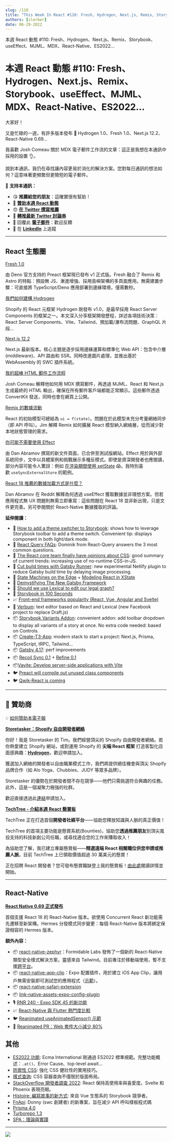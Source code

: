 ```yaml
---
slug: /110
title: "This Week In React #110: Fresh, Hydrogen, Next.js, Remix, Storybook, useEffect, MJML, MDX, React-Native, ES2022..."
authors: [slorber]
date: 06-29-2022
---
```


本週 React 動態 #110: Fresh、Hydrogen、Next.js、Remix、Storybook、useEffect、MJML、MDX、React-Native、ES2022...

<!-- truncate -->

# 本週 React 動態 #110: Fresh、Hydrogen、Next.js、Remix、Storybook、useEffect、MJML、MDX、React-Native、ES2022...

大家好！

又是忙碌的一週，有許多版本發布 🤪 Hydrogen 1.0、Fresh 1.0、Next.js 12.2、React-Native 0.69...

我喜歡 Josh Comeau 關於 MDX 電子郵件工作流的文章：這正是我想在本通訊中採用的設置 👌。

說到本通訊，我仍在尋找讓內容更易於消化的解決方案。您對每日通訊的想法如何？這意味著更頻繁但更簡短的電子郵件。

🙏 **支持本通訊：**

- 😘 **推薦給您的朋友**：這確實很有幫助！
- 💸 [**贊助本週 React 動態**](https://gist.github.com/slorber/cb732fb5d0a002c4d73236a9baeba7bb?utm_campaign=thisweekinreact&utm_medium=email&utm_source=Revue%20newsletter)
- 😍 [**在 Twitter 撰寫推薦**](https://twitter.com/sebastienlorber/timelines/1448942785814466561?utm_campaign=thisweekinreact&utm_medium=email&utm_source=Revue%20newsletter)
- 🧵 [**轉推最新 Twitter 討論串**](https://slo.im/thread?utm_campaign=thisweekinreact&utm_medium=email&utm_source=Revue%20newsletter)
- 📨 回覆此 [**電子郵件**](mailto:lorber.sebastien@gmail.com?utm_campaign=thisweekinreact&utm_medium=email&utm_source=Revue%20newsletter)：歡迎反饋
- 👥 在 [**LinkedIn**](https://www.linkedin.com/company/this-week-in-react/?utm_campaign=This%20Week%20In%20React&utm_medium=email&utm_source=Revue%20newsletter) 上追蹤

---

## React 生態圈

[Fresh 1.0](https://deno.com/blog/fresh-is-stable?utm_campaign=This%20Week%20In%20React&utm_medium=email&utm_source=Revue%20newsletter)

由 Deno 官方支持的 Preact 框架現已發布 v1 正式版。Fresh 融合了 Remix 和 Astro 的特點：預設無 JS、漸進增強、採用島嶼架構的多頁面應用。無需建置步驟：可直接將 TypeScript/Deno 應用部署到邊緣環境，僅需數秒。

[我們如何建構 Hydrogen](https://shopify.engineering/how-we-built-hydrogen?utm_campaign=This%20Week%20In%20React&utm_medium=email&utm_source=Revue%20newsletter)

Shopify 的 React 元框架 Hydrogen 剛發布 v1.0，是最早採用 React Server Components 的框架之一。本文深入分享框架開發歷程，詳述各項技術決策：React Server Components、Vite、Tailwind、預加載/瀑布流問題、GraphQL 片段...

[Next.js 12.2](https://nextjs.org/blog/next-12-2?utm_campaign=This%20Week%20In%20React&utm_medium=email&utm_source=Revue%20newsletter)

Next.js 最新版本。核心主題是逐步採用邊緣運算和標準化 Web API：包含中介層(middleware)、API 路由和 SSR。同時改進圖片處理，並推出基於 WebAssembly 的 SWC 插件系統。

[我的超棒 HTML 郵件工作流程](https://www.joshwcomeau.com/react/wonderful-emails-with-mjml-and-mdx/?utm_campaign=This%20Week%20In%20React&utm_medium=email&utm_source=Revue%20newsletter)

Josh Comeau 解釋他如何用 MDX 撰寫郵件，再透過 MJML、React 和 Next.js 生成最終的 HTML 輸出，確保在所有郵件客戶端都能正常顯示。這些郵件透過 ConvertKit 發送，同時也會在網頁上公開。

[Remix 的數據流動](https://remix.run/blog/remix-data-flow?utm_campaign=This%20Week%20In%20React&utm_medium=email&utm_source=Revue%20newsletter)

React 的初始模型可總結為 `ui = f(state)`。問題在於此模型未充分考量網絡同步（即 API 呼叫）。Jim 解釋 Remix 如何擴展 React 模型納入網絡層，從而減少對本地狀態管理的需求。

[你可能不需要使用 Effect](https://beta.reactjs.org/learn/you-might-not-need-an-effect?utm_campaign=This%20Week%20In%20React&utm_medium=email&utm_source=Revue%20newsletter)

由 Dan Abramov 撰寫的新文件頁面，已合併至測試版網站。Effect 用於與外部系統同步，文中以具體案例和挑戰展示多種反模式。即使是資深開發者也應閱讀，部分內容可能令人驚訝：例如 [在渲染期間使用 setState](https://twitter.com/sebastienlorber/status/1541793224561463297?utm_campaign=This%20Week%20In%20React&utm_medium=email&utm_source=Revue%20newsletter) 😱。我特別喜歡 `useSyncExternalStore` 的範例。

[React 18 推薦的數據加載方式是什麼？](https://www.reddit.com/r/reactjs/comments/vi6q6f/what_is_the_recommended_way_to_load_data_for/?utm_campaign=This%20Week%20In%20React&utm_medium=email&utm_source=Revue%20newsletter)

Dan Abramov 在 Reddit 解釋為何透過 useEffect 獲取數據並非理想方案。但若應用程式無 UX 問題則無需立即重寫：這些問題在 React 18 並非新出現，只是文件更完善。另可參閱關於 React-Native 數據獲取的評論。

**延伸閱讀：**

- 📜 [How to add a theme switcher to Storybook](https://storybook.js.org/blog/how-to-add-a-theme-switcher-to-storybook/?utm_campaign=This%20Week%20In%20React&utm_medium=email&utm_source=Revue%20newsletter): shows how to leverage Storybook toolbar to add a theme switch. Convenient tip: displays component in both light/dark mode.
- 📜 [React Query FAQs](https://tkdodo.eu/blog/react-query-fa-qs?utm_campaign=This%20Week%20In%20React&utm_medium=email&utm_source=Revue%20newsletter): Dominik from React-Query answers the 3 most common questions.
- 📜 [The React core team finally have opinions about CSS](https://dev.to/hypeddev/the-react-core-team-finally-have-opinions-about-css-16f0?utm_campaign=This%20Week%20In%20React&utm_medium=email&utm_source=Revue%20newsletter): good summary of current trends: increasing use of no-runtime CSS-in-JS.
- 📜 [Cut build times with Gatsby Runner](https://www.netlify.com/blog/cut-build-times-with-gatsby-runner/?utm_campaign=This%20Week%20In%20React&utm_medium=email&utm_source=Revue%20newsletter): new experimental Netlify plugin to reduce Gatsby build time by delaying image processing.
- 📜 [State Machines on the Edge](https://erikras.com/blog/remixconf-2022?utm_campaign=This%20Week%20In%20React&utm_medium=email&utm_source=Revue%20newsletter) + [Modeling React in XState](https://erikras.com/blog/modeling-react-in-xstate?utm_campaign=This%20Week%20In%20React&utm_medium=email&utm_source=Revue%20newsletter)
- 📜 [Demystifying The New Gatsby Framework](https://www.smashingmagazine.com/2022/06/demystifying-gatsby4-framework/?utm_campaign=This%20Week%20In%20React&utm_medium=email&utm_source=Revue%20newsletter)
- 📜 [Should we use Lexical to edit our legal graph?](https://medium.com/doctrine/should-we-use-lexical-to-edit-our-legal-graph-61aa9cfab096?utm_campaign=This%20Week%20In%20React&utm_medium=email&utm_source=Revue%20newsletter)
- 🎥 [Storybook in 100 Seconds](https://www.youtube.com/watch?utm_campaign=This%20Week%20In%20React&utm_medium=email&utm_source=Revue%20newsletter&v=gdlTFPebzAU)
- 📈 [Front-end frameworks popularity (React, Vue, Angular and Svelte)](https://gist.github.com/tkrotoff/b1caa4c3a185629299ec234d2314e190?utm_campaign=This%20Week%20In%20React&utm_medium=email&utm_source=Revue%20newsletter)
- 📜 [Verbum](https://github.com/ozanyurtsever/verbum?utm_campaign=This%20Week%20In%20React&utm_medium=email&utm_source=Revue%20newsletter): text editor based on React and Lexical (new Facebook project to replace Draft.js)
- 📦 [Storybook Variants Addon](https://twitter.com/winkerVSbecks/status/1541078873949048838?utm_campaign=This%20Week%20In%20React&utm_medium=email&utm_source=Revue%20newsletter): convenient addon: add toolbar dropdown to display all variants of a story at once. No extra code needed: based on Controls.
- 📦 [Create-T3-App](https://github.com/nexxeln/create-t3-app?utm_campaign=This%20Week%20In%20React&utm_medium=email&utm_source=Revue%20newsletter): modern stack to start a project: Next.js, Prisma, TypeScript, tRPC, Tailwind...
- 📦 [Gatsby 4.17](https://www.gatsbyjs.com/docs/reference/release-notes/v4.17/?utm_campaign=This%20Week%20In%20React&utm_medium=email&utm_source=Revue%20newsletter): perf improvements
- 📦 [Recoil Sync 0.1](https://recoiljs.org/blog/2022/06/21/recoil-sync-0.1.0-release?utm_campaign=This%20Week%20In%20React&utm_medium=email&utm_source=Revue%20newsletter) + [Refine 0.1](https://recoiljs.org/blog/2022/06/21/refine-0.1.0-release?utm_campaign=This%20Week%20In%20React&utm_medium=email&utm_source=Revue%20newsletter)
- 📦[Vavite: Develop server-side applications with Vite](https://github.com/cyco130/vavite?utm_campaign=This%20Week%20In%20React&utm_medium=email&utm_source=Revue%20newsletter)
- 🐦 [Preact will compile out unused class components](https://twitter.com/_developit/status/1541516098939543552?utm_campaign=This%20Week%20In%20React&utm_medium=email&utm_source=Revue%20newsletter)
- 🐦 [Qwik-React is coming](https://twitter.com/QwikDev/status/1540667422402920448?utm_campaign=This%20Week%20In%20React&utm_medium=email&utm_source=Revue%20newsletter)

---

## 💸 贊助商

💡 [如何贊助本電子報](https://gist.github.com/slorber/cb732fb5d0a002c4d73236a9baeba7bb?utm_campaign=thisweekinreact&utm_medium=email&utm_source=Revue%20newsletter)

[**Storetasker：Shopify 自由開發者網絡**](https://www.storetasker.com/become-an-expert?utm_campaign=thisweekinreact&utm_medium=thisweekinreact&utm_source=thisweekinreact)

你好！我是 Storetasker 的 Tim。我們經營頂尖的 Shopify 自由開發者網絡。若你熱愛建立 Shopify 網站，或對運用 Shopify 的 **尖端 React 框架** 打造客製化店面感興趣：[**Hydrogen**](https://hydrogen.shopify.dev/?utm_campaign=This%20Week%20In%20React&utm_medium=email&utm_source=Revue%20newsletter)，歡迎申請加入。

獲選加入網絡的開發者以自由職業模式工作，我們將提供絕佳機會與頂尖 Shopify 品牌合作（如 Alo Yoga、Chubbies、JUDY 等眾多品牌）。

Storetasker 的優勢在於開發者間不存在競爭——他們只需挑選符合興趣的任務。此外，這是一個凝聚力極強的社群。

歡迎直接透過此[連結](https://www.storetasker.com/become-an-expert?utm_campaign=thisweekinreact&utm_medium=thisweekinreact&utm_source=thisweekinreact)申請加入。

[**TechTree - 介紹本週 React 懸賞板**](https://techtree.dev/t/sHBrozirH3xSY8jP3M7gGv?utm_campaign=This%20Week%20In%20React&utm_medium=email&utm_source=Revue%20newsletter)

TechTree 正在打造首個**開發者社經平台**——協助您釋放知識與人脈的真正價值！

TechTree 的首項主要功能是懸賞系統(Bounties)，協助您**透過推薦朋友**到頂尖風投支持的科技新創公司任職，或尋找適合您的工作來賺取收入！

為協助您了解，我已建立專屬懸賞板——**精選遠端 React 相關職位供您申請或推薦人脈**。目前 TechTree 上已領取價值超過 30 萬美元的懸賞！

正在招聘 React 開發者？您可發布懸賞職缺登上我的懸賞板！[由此處](https://www.notion.so/techtreedev/Share-your-jobs-on-my-Bounty-board-c51d2d97d9f3421bab103c42097907ae?utm_campaign=This%20Week%20In%20React&utm_medium=email&utm_source=Revue%20newsletter)閱讀詳情並開始。

---

## React-Native

[**React Native 0.69 正式發布**](https://reactnative.dev/blog/2022/06/21/version-069?utm_campaign=This%20Week%20In%20React&utm_medium=email&utm_source=Revue%20newsletter)

首個支援 React 18 的 React-Native 版本。欲使用 Concurrent React 新功能需先遷移至新架構。Hermes 分發模式同步變更：每個 React-Native 版本將綁定保證相容的 Hermes 版本。

**額外內容：**

- 📦 [react-native-zephyr](https://github.com/FormidableLabs/react-native-zephyr?utm_campaign=This%20Week%20In%20React&utm_medium=email&utm_source=Revue%20newsletter)：Formidable Labs 發佈了一個新的 React-Native 類型安全樣式解決方案，靈感來自 Tailwind。目前專注於移動端使用，暫不支援[跨平台](https://twitter.com/sebastienlorber/status/1541820495603064832?utm_campaign=This%20Week%20In%20React&utm_medium=email&utm_source=Revue%20newsletter)。
- 📦 [react-native-app-clip](https://github.com/bndkt/react-native-app-clip?utm_campaign=This%20Week%20In%20React&utm_medium=email&utm_source=Revue%20newsletter)：Expo 配置插件，用於建立 iOS App Clip，讓用戶無需安裝即可測試您的應用程式（[示範](https://twitter.com/bndkt/status/1539606675291639808?utm_campaign=This%20Week%20In%20React&utm_medium=email&utm_source=Revue%20newsletter)）。
- 📦 [react-native-safari-extension](https://github.com/andrew-levy/react-native-safari-extension?utm_campaign=This%20Week%20In%20React&utm_medium=email&utm_source=Revue%20newsletter)
- 📦 [link-native-assets-expo-config-plugin](https://twitter.com/Baconbrix/status/1539885820622110720?utm_campaign=This%20Week%20In%20React&utm_medium=email&utm_source=Revue%20newsletter)
- 🎙️ [RNR 240 - Expo SDK 45 的新功能](https://reactnativeradio.com/episodes/rnr-240-whats-new-in-expo-sdk-45?utm_campaign=This%20Week%20In%20React&utm_medium=email&utm_source=Revue%20newsletter)
- 📈 [React-Native 與 Flutter 熱門度比較](https://gist.github.com/tkrotoff/93f5278a4e8df7e5f6928eff98684979?utm_campaign=This%20Week%20In%20React&utm_medium=email&utm_source=Revue%20newsletter)
- 🐦 [Reanimated useAnimatedSensor() 示範](https://twitter.com/swmansion/status/1541433419107733505?utm_campaign=This%20Week%20In%20React&utm_medium=email&utm_source=Revue%20newsletter)
- 🎉 [Reanimated PR：Web 套件大小減少 80%](https://github.com/software-mansion/react-native-reanimated/pull/3278?utm_campaign=This%20Week%20In%20React&utm_medium=email&utm_source=Revue%20newsletter)

## 其他

- [ES2022 功能](https://h3manth.com/ES2022/?utm_campaign=This%20Week%20In%20React&utm_medium=email&utm_source=Revue%20newsletter): Ecma International 剛通過 ES2022 標準規範。完整功能概述：`.at()`、Error Cause、top-level await...
- [防禦性 CSS](https://defensivecss.dev/?utm_campaign=This%20Week%20In%20React&utm_medium=email&utm_source=Revue%20newsletter): 強化 CSS 健壯性的實用技巧。
- [樣式查詢](https://una.im/style-queries/?utm_campaign=This%20Week%20In%20React&utm_medium=email&utm_source=Revue%20newsletter): CSS 容器查詢不僅限於版面佈局。
- [StackOverflow 開發者調查 2022](https://survey.stackoverflow.co/2022/?utm_campaign=This%20Week%20In%20React&utm_medium=email&utm_source=Revue%20newsletter): React 保持高使用率與喜愛度。Svelte 和 Phoenix 表現亮眼。
- [Histoire: 編寫故事的新方式](https://histoire.dev/?utm_campaign=This%20Week%20In%20React&utm_medium=email&utm_source=Revue%20newsletter): 來自 Vue 生態系的 Storybook 競爭者。
- [FnApi](https://twitter.com/kdy1dev/status/1540673590282326018?utm_campaign=This%20Week%20In%20React&utm_medium=email&utm_source=Revue%20newsletter): Donny (swc 創建者) 的新專案，旨在減少 API 呼叫樣板程式碼
- [Prisma 4.0](https://twitter.com/prisma/status/1541866761552908289?utm_campaign=This%20Week%20In%20React&utm_medium=email&utm_source=Revue%20newsletter)
- [Turborepo 1.3](https://turborepo.org/blog/turbo-1-3-0?utm_campaign=This%20Week%20In%20React&utm_medium=email&utm_source=Revue%20newsletter)
- [SPA：理論與實踐](https://nolanlawson.com/2022/06/27/spas-theory-versus-practice/?utm_campaign=This%20Week%20In%20React&utm_medium=email&utm_source=Revue%20newsletter)

---

![](https://user-images.githubusercontent.com/749374/176402711-1255046e-fa8b-4de4-9cbe-0632d356cef0.png)